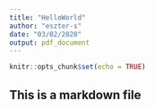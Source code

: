 ```yaml
---
title: "HelloWorld"
author: "eszter-s"
date: "03/02/2020"
output: pdf_document
---
```


```r
knitr::opts_chunk$set(echo = TRUE)
```

## This is a markdown file